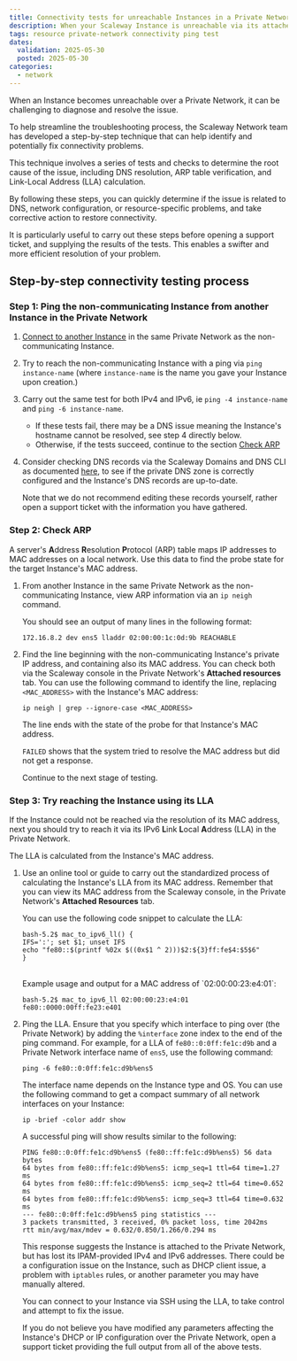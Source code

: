 ```yaml
---
title: Connectivity tests for unreachable Instances in a Private Network
description: When your Scaleway Instance is unreachable via its attached Private Network, this page sets out a detailed testing process to help you diagnose and resolve the issue.
tags: resource private-network connectivity ping test
dates:
  validation: 2025-05-30
  posted: 2025-05-30
categories:
  - network
---
```


When an Instance becomes unreachable over a Private Network, it can be challenging to diagnose and resolve the issue. 

To help streamline the troubleshooting process, the Scaleway Network team has developed a step-by-step technique that can help identify and potentially fix connectivity problems. 

This technique involves a series of tests and checks to determine the root cause of the issue, including DNS resolution, ARP table verification, and Link-Local Address (LLA) calculation. 

By following these steps, you can quickly determine if the issue is related to DNS, network configuration, or resource-specific problems, and take corrective action to restore connectivity. 

It is particularly useful to carry out these steps before opening a support ticket, and supplying the results of the tests. This enables a swifter and more efficient resolution of your problem.

## Step-by-step connectivity testing process

### Step 1: Ping the non-communicating Instance from another Instance in the Private Network

1. [Connect to another Instance](/instances/how-to/connect-to-instance/) in the same Private Network as the non-communicating Instance.

2. Try to reach the non-communicating Instance with a ping via `ping instance-name` (where `instance-name` is the name you gave your Instance upon creation.)

3. Carry out the same test for both IPv4 and IPv6, ie `ping -4 instance-name` and `ping -6 instance-name`.
    
    - If these tests fail, there may be a DNS issue meaning the Instance's hostname cannot be resolved, see step 4 directly below.
    - Otherwise, if the tests succeed, continue to the section [Check ARP](#step-2-check-arp)
    
4. Consider checking DNS records via the Scaleway Domains and DNS CLI as documented [here](/vpc/reference-content/dns/#troubleshooting), to see if the private DNS zone is correctly configured and the Instance's DNS records are up-to-date. 

    <Message type="important">
    Note that we do not recommend editing these records yourself, rather open a support ticket with the information you have gathered.
    </Message>

### Step 2: Check ARP

A server's **A**ddress **R**esolution **P**rotocol (ARP) table maps IP addresses to MAC addresses on a local network. Use this data to find the probe state for the target Instance's MAC address.

1.  From another Instance in the same Private Network as the non-communicating Instance, view ARP information via an `ip neigh` command.

    You should see an output of many lines in the following format:

    ```
    172.16.8.2 dev ens5 lladdr 02:00:00:1c:0d:9b REACHABLE
    ```

2. Find the line beginning with the non-communicating Instance's private IP address, and containing also its MAC address. You can check both via the Scaleway console in the Private Network's **Attached resources** tab. You can use the following command to identify the line, replacing `<MAC_ADDRESS>` with the Instance's MAC address:

    ```
    ip neigh | grep --ignore-case <MAC_ADDRESS>
    ```

    The line ends with the state of the probe for that Instance's MAC address.

    `FAILED` shows that the system tried to resolve the MAC address but did not get a response.
    
    Continue to the next stage of testing.

### Step 3: Try reaching the Instance using its LLA

If the Instance could not be reached via the resolution of its MAC address, next you should try to reach it via its IPv6 **L**ink **L**ocal **A**ddress (LLA) in the Private Network.

The LLA is calculated from the Instance's MAC address.

1. Use an online tool or guide to carry out the standardized process of calculating the Instance's LLA from its MAC address. Remember that you can view its MAC address from the Scaleway console, in the Private Network's **Attached Resources** tab.

    <Message type="tip">
    You can use the following code snippet to calculate the LLA:

    ```
    bash-5.2$ mac_to_ipv6_ll() {
    IFS=':'; set $1; unset IFS
    echo "fe80::$(printf %02x $((0x$1 ^ 2)))$2:${3}ff:fe$4:$5$6"
    }
    ```
    <br/>
    Example usage and output for a MAC address of `02:00:00:23:e4:01`:

    ```
    bash-5.2$ mac_to_ipv6_ll 02:00:00:23:e4:01
    fe80::0000:00ff:fe23:e401
    ```
    </Message>

2. Ping the LLA. Ensure that you specify which interface to ping over (the Private Network) by adding the `%interface` zone index to the end of the ping command. For example, for a LLA of `fe80::0:0ff:fe1c:d9b` and a Private Network interface name of `ens5`, use the following command:

    ```
    ping -6 fe80::0:0ff:fe1c:d9b%ens5
    ```

    <Message type="tip">
    The interface name depends on the Instance type and OS. You can use the following command to get a compact summary of all network interfaces on your Instance:

    ```
    ip -brief -color addr show
    ```
    </Message>

    A successful ping will show results similar to the following:

    ```
    PING fe80::0:0ff:fe1c:d9b%ens5 (fe80::ff:fe1c:d9b%ens5) 56 data bytes
    64 bytes from fe80::ff:fe1c:d9b%ens5: icmp_seq=1 ttl=64 time=1.27 ms
    64 bytes from fe80::ff:fe1c:d9b%ens5: icmp_seq=2 ttl=64 time=0.652 ms
    64 bytes from fe80::ff:fe1c:d9b%ens5: icmp_seq=3 ttl=64 time=0.632 ms
    --- fe80::0:0ff:fe1c:d9b%ens5 ping statistics ---
    3 packets transmitted, 3 received, 0% packet loss, time 2042ms
    rtt min/avg/max/mdev = 0.632/0.850/1.266/0.294 ms
    ```

    This response suggests the Instance is attached to the Private Network, but has lost its IPAM-provided IPv4 and IPv6 addresses. There could be a configuration issue on the Instance, such as DHCP client issue, a problem with `iptables` rules, or another parameter you may have manually altered.

    You can connect to your Instance via SSH using the LLA, to take control and attempt to fix the issue.

    If you do not believe you have modified any parameters affecting the Instance's DHCP or IP configuration over the Private Network, open a support ticket providing the full output from all of the above tests.
